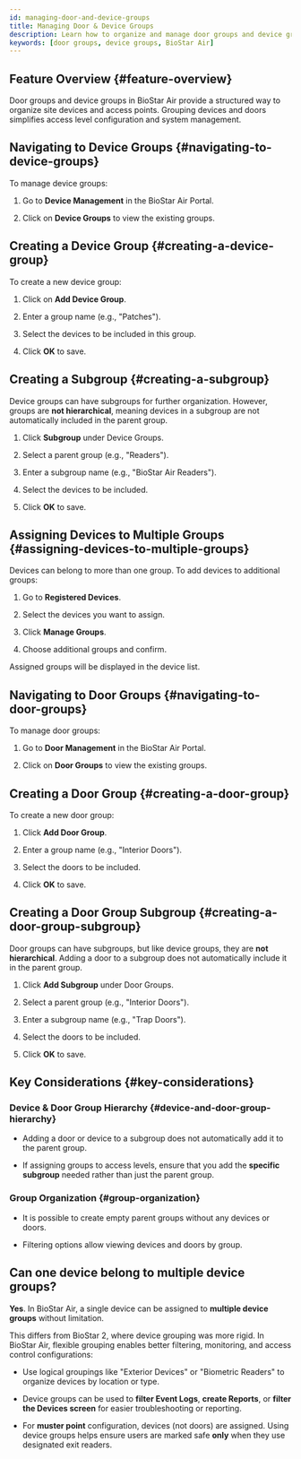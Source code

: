 ```yaml
---
id: managing-door-and-device-groups
title: Managing Door & Device Groups
description: Learn how to organize and manage door groups and device groups in BioStar Air for streamlined access control configuration and efficient system administration.
keywords: [door groups, device groups, BioStar Air]
---
```



## Feature Overview {#feature-overview}

Door groups and device groups in BioStar Air provide a structured way to organize site devices and access points. Grouping devices and doors simplifies access level configuration and system management.

<CustomerNote />


## Navigating to Device Groups {#navigating-to-device-groups}

To manage device groups:

1. Go to **Device Management** in the BioStar Air Portal.

1. Click on **Device Groups** to view the existing groups.

<YouTube videoId="nx1V3F402No" />


## Creating a Device Group {#creating-a-device-group}

To create a new device group:

1. Click on **Add Device Group**.

1. Enter a group name (e.g., "Patches").

1. Select the devices to be included in this group.

1. Click **OK** to save.


## Creating a Subgroup {#creating-a-subgroup}

Device groups can have subgroups for further organization. However, groups are **not hierarchical**, meaning devices in a subgroup are not automatically included in the parent group.

1. Click **Subgroup** under Device Groups.

1. Select a parent group (e.g., "Readers").

1. Enter a subgroup name (e.g., "BioStar Air Readers").

1. Select the devices to be included.

1. Click **OK** to save.


## Assigning Devices to Multiple Groups {#assigning-devices-to-multiple-groups}

Devices can belong to more than one group. To add devices to additional groups:

1. Go to **Registered Devices**.

1. Select the devices you want to assign.

1. Click **Manage Groups**.

1. Choose additional groups and confirm.

Assigned groups will be displayed in the device list.


## Navigating to Door Groups {#navigating-to-door-groups}

To manage door groups:

1. Go to **Door Management** in the BioStar Air Portal.

1. Click on **Door Groups** to view the existing groups.


## Creating a Door Group {#creating-a-door-group}

To create a new door group:

1. Click **Add Door Group**.

1. Enter a group name (e.g., "Interior Doors").

1. Select the doors to be included.

1. Click **OK** to save.


## Creating a Door Group Subgroup {#creating-a-door-group-subgroup}

Door groups can have subgroups, but like device groups, they are **not hierarchical**. Adding a door to a subgroup does not automatically include it in the parent group.

1. Click **Add Subgroup** under Door Groups.

1. Select a parent group (e.g., "Interior Doors").

1. Enter a subgroup name (e.g., "Trap Doors").

1. Select the doors to be included.

1. Click **OK** to save.


## Key Considerations {#key-considerations}

### Device & Door Group Hierarchy {#device-and-door-group-hierarchy}

* Adding a door or device to a subgroup does not automatically add it to the parent group.

* If assigning groups to access levels, ensure that you add the **specific subgroup** needed rather than just the parent group.

### Group Organization {#group-organization}

* It is possible to create empty parent groups without any devices or doors.

* Filtering options allow viewing devices and doors by group.


## Can one device belong to multiple device groups?

**Yes**. In BioStar Air, a single device can be assigned to **multiple device groups** without limitation.

This differs from BioStar 2, where device grouping was more rigid. In BioStar Air, flexible grouping enables better filtering, monitoring, and access control configurations:

* Use logical groupings like "Exterior Devices" or "Biometric Readers" to organize devices by location or type.

* Device groups can be used to **filter Event Logs**, **create Reports**, or **filter the Devices screen** for easier troubleshooting or reporting.

* For **muster point** configuration, devices (not doors) are assigned. Using device groups helps ensure users are marked safe **only** when they use designated exit readers.
